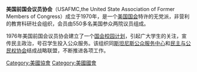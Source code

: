 '''美国前国会议员协会'''（USAFMC,the United State Association of Former Members of Congress）成立于1970年，是一个[[美国国会|美国国会]]特许的无党派，非营利的教育科研社会组织，会员由550多名美国参众两院议员组成。

1976年美国前国会议员协会建立了一个[[国会校园计划|国会校园计划]]，引起广大学生的关注，宣传民主政治，号召学生投入公众服务。该组织同[[斯坦尼斯公众服务中心|斯坦尼斯公众服务中心]]和[[民主与公民权协会|民主与公民权协会]]结成战略联盟，不断推进各项工作。

[[Category:美國協會|Category:美國協會]]
[[Category:美國國會|Category:美國國會]]